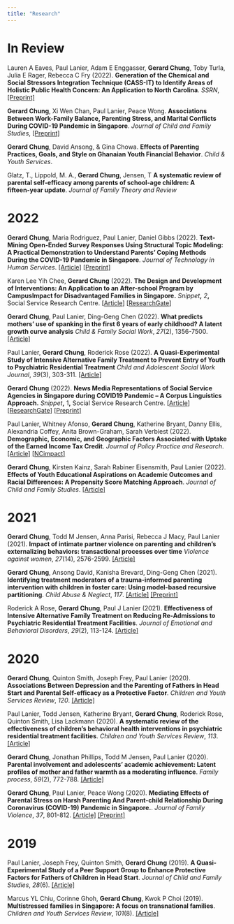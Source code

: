 ```yaml
---
title: "Research"
---
```


# In Review

Lauren A Eaves, Paul Lanier, Adam E Enggasser, **Gerard Chung**, Toby Turla, Julia E Rager, Rebecca C Fry (2022). **Generation of the Chemical and Social Stressors Integration Technique (CASS-IT) to Identify Areas of Holistic Public Health Concern: An Application to North Carolina**. *SSRN*, [\[Preprint\]](http://dx.doi.org/10.2139/ssrn.4161726)

**Gerard Chung**, Xi Wen Chan, Paul Lanier, Peace Wong. **Associations Between Work-Family Balance, Parenting Stress, and Marital Conflicts During COVID-19 Pandemic in Singapore**. *Journal of Child and Family Studies*, [\[Preprint\]](https://osf.io/nz9s8/download)

**Gerard Chung**, David Ansong, & Gina Chowa. **Effects of Parenting Practices, Goals, and Style on Ghanaian Youth Financial Behavior**. *Child & Youth Services*.

Glatz, T., Lippold, M. A., **Gerard Chung**, Jensen, T **A systematic review of parental self‑efficacy among parents of school‑age children: A fifteen‑year update**. *Journal of Family Theory and Review*

# 2022

**Gerard Chung**, Maria Rodriguez, Paul Lanier, Daniel Gibbs (2022). **Text-Mining Open-Ended Survey Responses Using Structural Topic Modeling: A Practical Demonstration to Understand Parents' Coping Methods During the COVID-19 Pandemic in Singapore**. *Journal of Technology in Human Services*. [\[Article\]](https://doi.org/10.1080/15228835.2022.2036301) [\[Preprint\]](https://osf.io/enzst/)

Karen Lee Yih Chee, **Gerard Chung** (2022). **The Design and Development of Interventions: An Application to an After-school Program by CampusImpact for Disadvantaged Families in Singapore.** *Snippet***,** *2***,** Social Service Research Centre. \[[Article](https://fass.nus.edu.sg/ssr/wp-content/uploads/sites/8/2022/06/Snippet-June_Issue-2_2022_LogicModelAfterSchoolCare_ResearchMentoringAbstracts-1-2.pdf)\] \[[ResearchGate](https://www.researchgate.net/publication/362845110_The_Design_and_Development_of_Interventions_An_Application_to_an_After-school_Program_by_CampusImpact_for_Disadvantaged_Families_in_Singapore)\]

**Gerard Chung**, Paul Lanier, Ding-Geng Chen (2022). **What predicts mothers' use of spanking in the first 6 years of early childhood? A latent growth curve analysis** *Child & Family Social Work*, *27*(2), 1356-7500. [\[Article\]](https://doi.org/10.1111/cfs.12866)

Paul Lanier, **Gerard Chung**, Roderick Rose (2022). **A Quasi-Experimental Study of Intensive Alternative Family Treatment to Prevent Entry of Youth to Psychiatric Residential Treatment** *Child and Adolescent Social Work Journal*, *39*(3), 303-311. [\[Article\]](https://doi.org/10.1007/s10560-021-00758-9)

**Gerard Chung** (2022). **News Media Representations of Social Service Agencies in Singapore during COVID19 Pandemic -- A Corpus Linguistics Approach.** *Snippet***,** 1**,** Social Service Research Centre. \[[Article](https://fass.nus.edu.sg/ssr/wp-content/uploads/sites/8/2022/03/Snippet_Issue-1_2022_MinorityStress_CommunityConnectedness_NewsMedia_SocialServices.pdf)\] \[[ResearchGate](https://www.researchgate.net/publication/359207447_News_Media_Representations_of_Social_Service_Agencies_SSAs_in_Singapore_during_COVID-19_Pandemic_Social_Service_Research_Centre)\] [[Preprint]](https://osf.io/jy87c/)

Paul Lanier, Whitney Afonso, **Gerard Chung**, Katherine Bryant, Danny Ellis, Alexandria Coffey, Anita Brown-Graham, Sarah Verbiest (2022). **Demographic, Economic, and Geographic Factors Associated with Uptake of the Earned Income Tax Credit**. *Journal of Policy Practice and Research*. [\[Article\]](https://doi.org/10.1007/s42972-022-00054-5) [\[NCimpact\]](https://ncimpact.sog.unc.edu/wp-content/uploads/sites/1111/2022/04/Lanier-EITC-2022.pdf)

**Gerard Chung**, Kirsten Kainz, Sarah Rabiner Eisensmith, Paul Lanier (2022). **Effects of Youth Educational Aspirations on Academic Outcomes and Racial Differences: A Propensity Score Matching Approach**. *Journal of Child and Family Studies*. [\[Article\]](https://doi.org/10.1007/s10826-022-02227-y)

# 2021

**Gerard Chung**, Todd M Jensen, Anna Parisi, Rebecca J Macy, Paul Lanier (2021). **Impact of intimate partner violence on parenting and children's externalizing behaviors: transactional processes over time** *Violence against women*, *27*(14), 2576-2599. [\[Article\]](https://doi.org/10.1177/1077801220985125)

**Gerard Chung**, Ansong David, Kanisha Brevard, Ding-Geng Chen (2021). **Identifying treatment moderators of a trauma-informed parenting intervention with children in foster care: Using model-based recursive partitioning**. *Child Abuse & Neglect*, *117*. [\[Article\]](https://doi.org/10.1016/j.chiabu.2021.105065) [\[Preprint\]](https://osf.io/aqxer/)

Roderick A Rose, **Gerard Chung**, Paul J Lanier (2021). **Effectiveness of Intensive Alternative Family Treatment on Reducing Re-Admissions to Psychiatric Residential Treatment Facilities**. *Journal of Emotional and Behavioral Disorders*, *29*(2), 113-124. [\[Article\]](https://doi-org.libproxy1.nus.edu.sg/10.1177/1063426620980700)

# 2020

**Gerard Chung**, Quinton Smith, Joseph Frey, Paul Lanier (2020). **Associations Between Depression and the Parenting of Fathers in Head Start and Parental Self-efficacy as a Protective Factor**. *Children and Youth Services Review*, *120*. [\[Article\]](https://doi.org/10.1016/j.childyouth.2020.105758) <br>

Paul Lanier, Todd Jensen, Katherine Bryant, **Gerard Chung**, Roderick Rose, Quinton Smith, Lisa Lackmann (2020). **A systematic review of the effectiveness of children's behavioral health interventions in psychiatric residential treatment facilities**. *Children and Youth Services Review*, *113*. [\[Article\]](https://doi.org/10.1016/j.childyouth.2020.104951) <br>

**Gerard Chung**, Jonathan Phillips, Todd M Jensen, Paul Lanier (2020). **Parental involvement and adolescents' academic achievement: Latent profiles of mother and father warmth as a moderating influence**. *Family process*, *59*(2), 772-788. [\[Article\]](https://doi-org.libproxy1.nus.edu.sg/10.1111/famp.12450) <br>

**Gerard Chung**, Paul Lanier, Peace Wong (2020). **Mediating Effects of Parental Stress on Harsh Parenting And Parent-child Relationship During Coronavirus (COVID-19) Pandemic in Singapore.**. *Journal of Family Violence*, *37*, 801-812. [\[Article\]](https://doi.org/10.1007/s10896-020-00200-1) [\[Preprint\]](https://osf.io/vnf4j/) <br>

# 2019

Paul Lanier, Joseph Frey, Quinton Smith, **Gerard Chung** (2019). **A Quasi-Experimental Study of a Peer Support Group to Enhance Protective Factors for Fathers of Children in Head Start**. *Journal of Child and Family Studies*, *28*(6). [\[Article\]](https://doi.org/10.1007/s10826-019-01383-y)

Marcus YL Chiu, Corinne Ghoh, **Gerard Chung**, Kwok P Choi (2019). **Multistressed families in Singapore: A focus on transnational families**. *Children and Youth Services Review*, *101*(8). [\[Article\]](https://doi.org/10.1016/j.childyouth.2019.04.014)

# 
